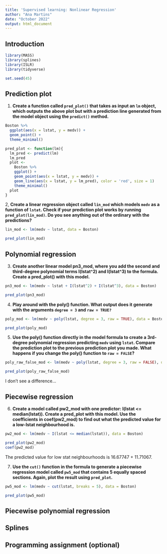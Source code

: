```yaml
---
title: 'Supervised learning: Nonlinear Regression'
author: "Ana Martins"
date: "October 2022"
output: html_document
---
```


## Introduction

```r
library(MASS)
library(splines)
library(ISLR)
library(tidyverse)
```

```r
set.seed(45)
```


## Prediction plot

1. **Create a function called `pred_plot()` that takes as input an `lm` object, which outputs the above plot but with a prediction line generated from the model object using the `predict()` method.**

```r
Boston %>% 
  ggplot(aes(x = lstat, y = medv)) +
  geom_point() +
  theme_minimal()
```


```r
pred_plot <- function(lm){
  lm_pred <- predict(lm)
  lm_pred
  plot <-
    Boston %>%
    ggplot() +
    geom_point(aes(x = lstat, y = medv)) +
    geom_line(aes(x = lstat, y = lm_pred), color = 'red', size = 1)
    theme_minimal()
  plot
}
```

2, **Create a linear regression object called `lin_mod` which models `medv` as a function of `lstat`. Check if your prediction plot works by running `pred_plot(lin_mod)`. Do you see anything out of the ordinary with the predictions?**

```r
lin_mod <- lm(medv ~ lstat, data = Boston)
```

```r
pred_plot(lin_mod)
```

## Polynomial regression

3. **Create another linear model pn3_mod, where you add the second and third-degree polynomial terms I(lstat^2) and I(lstat^3) to the formula. Create a pred_plot() with this model.**

```r
pn3_mod <- lm(medv ~ lstat + I(lstat^2) + I(lstat^3), data = Boston)
```

```r
pred_plot(pn3_mod)
```

4. **Play around with the poly() function. What output does it generate with the arguments `degree = 3` and `raw = TRUE?`**

```r
poly_mod <- lm(medv ~ poly(lstat, degree = 3, raw = TRUE), data = Boston)
```

```r
pred_plot(poly_mod)
```

5. **Use the poly() function directly in the model formula to create a 3rd-degree polynomial regression predicting `medv` using `lstat`. Compare the prediction plot to the previous prediction plot you made. What happens if you change the poly() function to `raw = FALSE`?**

```r
poly_raw_false_mod <- lm(medv ~ poly(lstat, degree = 3, raw = FALSE), data = Boston)
```

```r
pred_plot(poly_raw_false_mod)
```

I don't see a difference...

## Piecewise regression

6. **Create a model called pw2_mod with one predictor: I(lstat <= median(lstat)). Create a pred_plot with this model. Use the coefficients in coef(pw2_mod) to find out what the predicted value for a low-lstat neighbourhood is.**

```r
pw2_mod <- lm(medv ~ I(lstat <= median(lstat)), data = Boston)
```

```r
pred_plot(pw2_mod)
coef(pw2_mod)
```

The predicted value for low stat neighbourhoods is 16.67747 + 11.71067.

7. **Use the `cut()` function in the formula to generate a piecewise regression model called `pw5_mod` that contains 5 equally spaced sections. Again, plot the result using `pred_plot`.**

```r
pw5_mod <- lm(medv ~ cut(lstat, breaks = 5), data = Boston)
```

```r
pred_plot(pw5_mod)
```


## Piecewise polynomial regression

## Splines

## Programming assignment (optional)